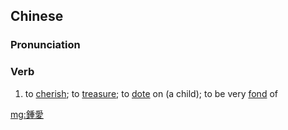 {{also|钟爱}}
==Chinese==
{{zh-forms|s=钟爱}}

===Pronunciation===
{{zh-pron
|m=zhōng'ài
|c=zung1 oi3
|mn=qz,tw,xm,zz:chiong-ài
|cat=v
}}

===Verb===
{{zh-verb}}

# to [[cherish]]; to [[treasure]]; to [[dote]] on (a child); to be very [[fond]] of

[[mg:鍾愛]]